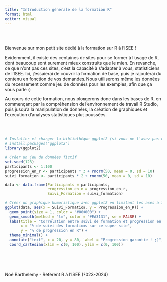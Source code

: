 ```yaml
---
title: "Introduction générale de la formation R"
format: html
editor: visual
---
```


<br><br>

Bienvenue sur mon petit site dédié à la formation sur R à l'ISEE !

Evidemment, il existe des centaines de sites pour se former à l'usage de R, dont beaucoup sont surement mieux construits que le mien. En revanche, ce que n'ont pas ces sites, c'est la capacité à s'adapter à vous, statisticiens de l'ISEE. Ici, j'essaierai de couvrir la formation de base, puis je rajouterai du contenu en fonction de vos demandes. Nous utiliserons même les données du recensement comme jeu de données pour les exemples, afin que ça vous parle :)

Au cours de cette formation, nous plongerons donc dans les bases de R, en commençant par la compréhension de l'environnement de travail R Studio, puis jusqu'à la manipulation de données, la création de graphiques et l'exécution d'analyses statistiques plus poussées.

<br><br>

```r
# Installer et charger la bibliothèque ggplot2 (si vous ne l'avez pas déjà)
# install.packages("ggplot2")
library(ggplot2)

# Créer un jeu de données fictif
set.seed(123)
participants <- 1:100
progression_en_r <- participants * 2 + rnorm(50, mean = 0, sd = 10)
suivi_formation <- participants * 2 + rnorm(50, mean = 0, sd = 10)

data <- data.frame(Participants = participants,
                   Progression_en_R = progression_en_r,
                   Suivi_Formation = suivi_formation)

# Créer un graphique humoristique avec ggplot2 en limitant les axes à 100
ggplot(data, aes(x = Suivi_Formation, y = Progression_en_R)) +
  geom_point(size = 1, color = "#000000") +
  geom_smooth(method = "lm", color = "#EA3131", se = FALSE) +
  labs(title = "Corrélation entre suivi de formation et progression en R",
       x = "% de suivi des formations sur ce super site",
       y = "% de progression en R") +
  theme_minimal() +
  annotate("text", x = 20, y = 80, label = "Progression garantie ! ;)", color = "#000000", size = 5) +
  coord_cartesian(xlim = c(0, 100), ylim = c(0, 100))

```

<br><br><br>

Noé Barthelemy - Référent R à l'ISEE (2023-2024)

